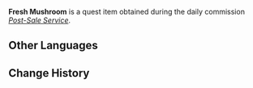 {{Item Infobox
|id           = 101538
|image        = Item Mushroom.png
|type         = Quest Items
|description  = A mushroom that did not originally grow in this area, but began to grow with wild profusion after absorbing sufficient special nutrition.
|source1      = Obtained during the commission ''[[Post-Sale Service]]''
}}
'''Fresh Mushroom''' is a quest item obtained during the daily commission ''[[Post-Sale Service]]''.

==Other Languages==
{{Other Languages|default_hidden = 1
|en      = Fresh Mushroom
|zhs     = 新鲜的蘑菇
|zhs_rm  = Xīnxiān de Mógū
|zht     = 新鮮的蘑菇
|zht_rm  = Xīnxiān de Mógū
|ja      = 新鮮なキノコ
|ja_rm   = Shinsen na Kinoko
|ko      = 신선한 버섯
|ko_rm   = Sinseonhan Beoseot
|es      = Champiñón fresco
|fr      = Champignon frais
|ru      = Свежий гриб
|th      = Mushroom สด ๆ
|th_rm   = Mushroom Sot-Sot
|vi      = Nấm Rơm Tươi
|de      = Frischer Champignon
|id      = Mushroom Segar
|pt      = Cogumelo Fresco
}}

==Change History==
{{Change History|2.0}}